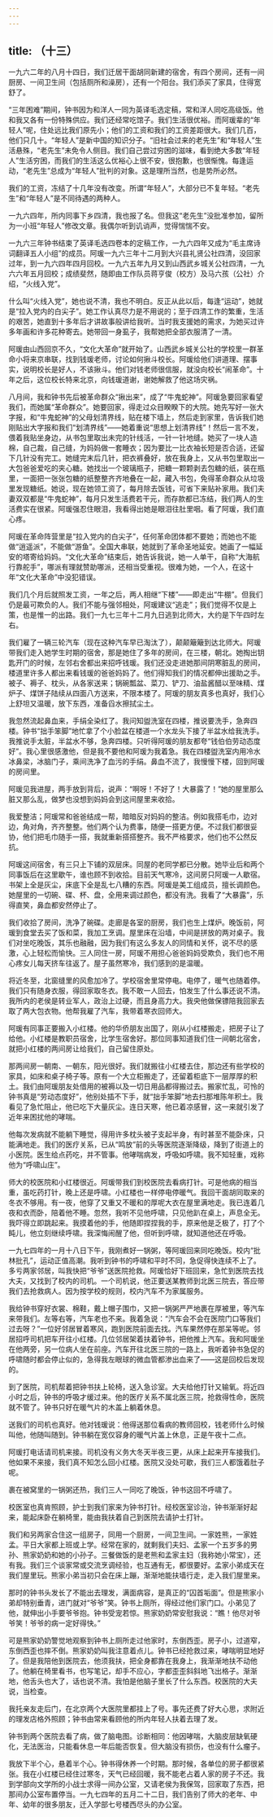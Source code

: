 ```yaml
---
---
---
```

title: （十三）
---




一九六二年的八月十四日，我们迁居干面胡同新建的宿舍，有四个房间，还有一间厨房、一间卫生间（包括厕所和澡房），还有一个阳台。我们添买了家具，住得宽舒了。

“三年困难”期间，钟书因为和洋人一同为英译毛选定稿，常和洋人同吃高级饭。他和我又各有一份特殊供应。我们还经常吃馆子。我们生活很优裕。而阿瑗辈的“年轻人”呢，住处远比我们原先小；他们的工资和我们的工资差距很大。我们几百，他们只几十。“年轻人”是新中国的知识分子。“旧社会过来的老先生”和“年轻人”生活悬殊，“老先生”未免令人侧目。我们自己尝过穷困的滋味，看到绝大多数“年轻人”生活穷困，而我们的生活这么优裕心上很不安，很抱歉，也很惭愧。每逢运动，“老先生”总成为“年轻人”批判的对象。这是理所当然，也是势所必然。

我们的工资，冻结了十几年没有改变。所谓“年轻人”，大部分已不复年轻。“老先生”和“年轻人”是不同待遇的两种人。

一九六四年，所内同事下乡四清，我也报了名。但我这“老先生”没批准参加，留所为一小班“年轻人”修改文章。我偶尔听到讥诮声，觉得惴惴不安。

一九六三年钟书结束了英译毛选四卷本的定稿工作，一九六四年又成为“毛主席诗词翻译五人小组”的成员。阿瑗一九六三年十二月到大兴县礼贤公社四清，没回家过年，到一九六四年四月回校。一九六五年九月又到山西武乡城关公社四清，一九六六年五月回校；成绩斐然，随即由工作队员蒋亨俊（校方）及马六孩（公社）介绍，“火线入党”。

什么叫“火线入党”，她也说不清，我也不明白。反正从此以后，每逢“运动”，她就是“拉入党内的白尖子”。她工作认真尽力是不用说的；至于四清工作的繁重，生活的艰苦，她直到十多年后才讲故事般讲给我听。当时我支援她的需求，为她买过许多年画和许多花种寄去。她带回一身虱子，我帮她把全部衣服清了一清。

阿瑗由山西回京不久，“文化大革命”就开始了。山西武乡城关公社的学校里一群革命小将来京串联，找到钱瑗老师，讨论如何揪斗校长。阿瑗给他们讲道理、摆事实，说明校长是好人，不该揪斗。他们对钱老师很信服，就没向校长“闹革命”。十年之后，这位校长特来北京，向钱瑗道谢，谢她解救了他这场灾祸。

八月间，我和钟书先后被革命群众“揪出来”，成了“牛鬼蛇神”。阿瑗急要回家看望我们，而她属“革命群众”。她要回家，得走过众目睽睽下的大院。她先写好一张大字报，和“牛鬼蛇神”的父母划清界线，贴在楼下墙上，然后走到家里，告诉我们她刚贴出大字报和我们“划清界线”——她着重说“思想上划清界线”！然后一言不发，偎着我贴坐身边，从书包里取出未完的针线活，一针一针地缝。她买了一块人造棉，自己裁，自己缝，为妈妈做一套睡衣；因为要比一比衣袖长短是否合适，还留下几针没有完工。她缝完末后几针，把衣裤叠好，放在我身上，又从书包里取出一大包爸爸爱吃的夹心糖。她找出一个玻璃瓶子，把糖一颗颗剥去包糖的纸，装在瓶里，一面把一张张包糖的纸整整齐齐地叠在一起，藏入书包，免得革命群众从垃圾里发现糖纸。她说，现在她领工资了，每月除去饭钱，可省下来贴补家用。我们夫妻双双都是“牛鬼蛇神”，每月只发生活费若干元，而存款都已冻结，我们两人的生活费实在很紧。阿瑗强忍住眼泪，我看得出她是眼泪往肚里咽。看了阿瑗，我们直心疼。

阿瑗在革命阵营里是“拉入党内的白尖子”，任何革命团体都不要她；而她也不能做“逍遥派”，不能做“游鱼”。全国大串联，她就到了革命圣地延安。她画了一幅延安的塔寄给妈妈。“文化大革命”结束后，她告诉我说，她一人单干，自称“大海航行靠舵手”，哪派有理就赞助哪派，还相当受重视。很难为她，一个人，在这十年“文化大革命”中没犯错误。

我们几个月后就照发工资，一年之后，两人相继“下楼”——即走出“牛棚”。但我们仍是最可欺负的人。我们不能与强邻相处，阿瑗建议“逃走”；我们觉得不仅是上策，也是惟一的出路。我们一九七三年十二月九日逃到北师大，大约是下午四时左右。

我们雇了一辆三轮汽车（现在这种汽车早已淘汰了），颠颠簸簸到达北师大。阿瑗带我们走入她学生时期的宿舍，那是她住了多年的房间，在三楼，朝北。她掏出钥匙开门的时候，左邻右舍都出来招呼钱瑗。我们还没走进她那间阴寒脏乱的房间，楼道里许多人都出来看钱瑗的爸爸妈妈了。他们得知我们的情况都伸出援助之手。被子、褥子、枕头，从各家送来；锅碗瓢盆、菜刀、铲刀、油盐酱醋以至味精、煤炉子、煤饼子陆续从四面八方送来，不限本楼了。阿瑗的朋友真多也真好，我们心上舒坦又温暖，放下东西，准备舀水擦拭尘土。

我忽然流起鼻血来，手绢全染红了。我问知盥洗室在四楼，推说要洗手，急奔四楼。钟书“拙手笨脚”地忙拿了个小脸盆在楼道一个水龙头下接了半盆水给我洗手。我推说手太脏，半盆水不够，急奔四楼。只听得阿瑗的朋友都夸“钱伯伯劳动态度好”。我心里很感激他，但是我不要他和阿瑗为我着急。我在四楼盥洗室内用冷水冰鼻梁，冰脑门子，乘间洗净了血污的手绢。鼻血不流了，我慢慢下楼，回到阿瑗的房间里。

阿瑗见我进屋，两手放到背后，说声：“啊呀！不好了！大暴露了！”她的屋里那么脏又那么乱，做梦也没想到妈妈会到这间屋里来收拾。

我爱整洁；阿瑗常和爸爸结成一帮，暗暗反对妈妈的整洁。例如我搭毛巾，边对边，角对角，齐齐整整。他们两个认为费事，随便一搭更方便。不过我们都很妥协，他们把毛巾随手一搭，我就重新搭搭整齐。我不严格要求，他们也不公然反抗。

阿瑗这间宿舍，有三只上下铺的双层床。同屋的老同学都已分散。她毕业后和两个同事饭后在这里歇午，谁也顾不到收拾。目前天气寒冷，这间房只阿瑗一人歇宿。书架上全是灰尘，床底下全是乱七八糟的东西。阿瑗是美工组成员，擅长调颜色。她屋里的一切碗、碟、杯、盘，全用来调过颜色，都没有洗。我看了“大暴露”，乐得直笑，鼻血都安然停止了。

我们收拾了房间，洗净了碗碟。走廊是各室的厨房，我们也生上煤炉。晚饭前，阿瑗到食堂去买了饭和菜，我加工烹调。屋里床在沿墙，中间是拼放的两对桌子。我们对坐吃晚饭，其乐也融融，因为我们有这么多友人的同情和关怀，说不尽的感激，心上轻松而愉快。三人同住一房，阿瑗不用担心爸爸妈妈受欺负，我们也不用心疼女儿每天挤车往返了。屋子虽然寒冷，我们感到的是温暖。

将近冬至，北窗缝里的风愈加冷了。学校宿舍里常停电。电停了，暖气也随着停。我们只有随身衣服，得回家取冬衣。我不敢一人回去，怕发生了什么事还说不清。我所内的老侯是转业军人，政治上过硬，而且身高力大。我央他做保镖陪我回家去取了两大包衣物。他帮我雇了汽车，我带着寒衣回师大。

阿瑗有同事正要搬入小红楼。他的华侨朋友出国了，刚从小红楼搬走，把房子让了给他。小红楼是教职员宿舍，比学生宿舍好。那位同事知道我们住一间朝北宿舍，就把小红楼的两间房让给我们，自己留住原处。

那两间房一朝南、一朝东，阳光很好。我们就搬往小红楼去住，那边还有些学校的家具，如床和桌子椅子等。原有一个大立柜搬走了，还留着柜底下一层厚厚的积土。我们由阿瑗朋友处借用的被褥以及一切日用品都得搬过去。搬家忙乱，可怜的钟书真是“劳动态度好”，他别处插不下手，就“拙手笨脚”地去扫那堆陈年积土。我看见了急忙阻止，他已吃下大量灰尘。连日天寒，他已着凉感冒，这一来就引发了近年来困扰他的哮喘。

他每次发病就不能躺下睡觉，得用许多枕头被子支起半身，有时甚至不能卧床，只能满地走。我们的医疗关系，已从“鸣放”前的头等医院逐渐降级，降到了街道上的小医院。医生给点药吃，并不管事。他哮喘病发，呼吸如呼啸。我不知轻重，戏称他为“呼啸山庄”。

师大的校医院和小红楼很近。阿瑗带我们到校医院去看病打针。可是他病的相当重，虽吃药打针，晚上还是呼啸。小红楼也一样停电停暖气。我回干面胡同取来的冬衣不够用。有一夜，他穿了又重又不暖和的厚呢大衣在屋里满地走。我已连着几夜和衣而卧，陪着他不睡。忽然，我听不见他呼啸，只见他趴在桌上，声息全无。我吓得立即跳起来。我摸着他的手，他随即捏捏我的手，原来他是乏极了，打了个盹儿，他立刻继续呼啸。我深悔闹醒了他，但听到呼啸，就知道他还在呼吸。

一九七四年的一月十八日下午，我刚煮好一锅粥，等阿瑗回来同吃晚饭。校内“批林批孔”，运动正值高潮。我听到钟书的呼啸和平时不同，急促得快连续不上了。多亏两家邻居，叫我快把“爷爷”送医院抢救。阿瑗恰好下班回来，急忙到医院去找大夫，又找到了校内的司机。一个司机说，他正要送某教师到北医三院去，答应带我们去抢救病人。因为按学校的规则，校内汽车不为家属服务。

我给钟书穿好衣裳、棉鞋，戴上帽子围巾，又把一锅粥严严地裹在厚被里，等汽车来带我们。左等右等，汽车老也不来。我着急说：“汽车会不会在医院门口等我们过去呀？”一位好邻居冒着寒风，跑到医院前面去找。汽车果然停在那呆等呢。邻居招呼司机把车开往小红楼。几位邻居架着扶着钟书，把他推上汽车。我和阿瑗坐在他两旁，另一位病人坐在前座。汽车开往北医三院的一路上，我听着钟书急促的呼啸随时都会停止似的，急得我左眼球的微血管都渗出血来了——这是回校后发现的。

到了医院，司机帮着把钟书扶上轮椅，送入急诊室。大夫给他打针又输氧。将近四小时之后，钟书的呼吸才缓过来。他的医疗关系不属北医三院，抢救得性命，医院就不管了。钟书只好在暖气片的木盖上躺着休息。

送我们的司机也真好。他对钱瑗说：他得送那位看病的教师回校，钱老师什么时候叫他，他随叫随到。钟书躺在宽仅容身的暖气片盖上休息，正是午夜十二点。

阿瑗打电话请司机来接。司机没有义务大冬天半夜三更，从床上起来开车接我们。他如果不来接，我们真不知怎么回小红楼。医院又没处可歇，我们三人都饿着肚子呢。

裹在被窝里的一锅粥还热，我们三人一同吃了晚饭，钟书这回不呼啸了。

校医室也真肯照顾，护士到我们家来为钟书打针。经校医室诊治，钟书渐渐好起来，能起床卧在躺椅里，能由我扶着自己到医院去请护士打针。

我们和另两家合住这一组房子，同用一个厨房，一间卫生间。一家姓熊，一家姓孟。平日大家都上班或上学。经常在家的，就剩我们夫妇、孟家一个五岁多的男孙、熊家奶奶和她的小孙子。三餐做饭的是老熊和孟家主妇（我称她小常宝），还有我。我们三个谈家常或交流烹调经验，也互通有无，都很要好。孟家小弟成天在我们屋里玩。熊家小弟当初只会在床上蹦，渐渐地能扶墙行走，走入我们屋里来。

那时的钟书头发长了不能出去理发，满面病容，是真正的“囚首垢面”。但是熊家小弟却特别垂青，进门就对“爷爷”笑。钟书上厕所，得经过他们家门口。小弟见了他，就伸出小手要爷爷抱。钟书受宠若惊。熊家奶奶常安慰我说：“瞧！他尽对爷爷笑！爷爷的病一定好得快。”

可是熊家奶奶警觉地观察到钟书上厕所走过他家时，东倒西歪。房子小，过道窄，东倒西歪也摔不倒。熊家奶奶叫我注意着点儿。钟书已经抢救过来，哮喘明显地好了。但是我陪他到医院去，他须我扶，把全身都靠在我身上，我渐渐地扶不动他了。他躺在椅里看书，也写笔记，却手不应心，字都歪歪斜斜地飞出格子。渐渐地，他舌头也大了，话也说不清。我怕是他脑子里长了什么东西。校医院的大夫说，当检查。

我托亲友走后门，在北京两个大医院里都挂上了号。事先还费了好大心思，求附近的理发店格外照顾；钟书由常来看顾他的所内年轻人扶着去理了发。

钟书到两个医院去看了病，做了脑电图。诊断相同：他因哮喘，大脑皮层缺氧硬化，无法医治，只能看休息一年后能否恢复。但大脑没有损伤，也没有什么瘤子。

我放下半个心，悬着半个心。钟书得休养一个时期。那时候，各单位的房子都很紧张。我在小红楼已经住过寒冬，天气已经回暖，我不能老占着人家的房子不还。我到学部向文学所的小战士求得一间办公室，又请老侯为我保驾，回家取了东西，把那间办公室布置停当。一九七四年的五月二十二日，我们告别了师大的老年、中年、幼年的很多朋友，迁入学部七号楼西尽头的办公室。